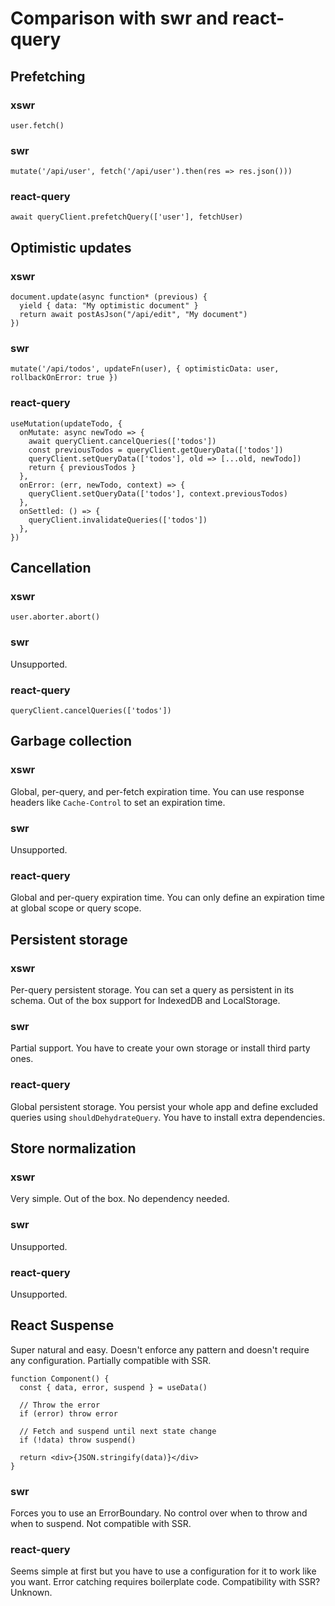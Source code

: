 # Comparison with swr and react-query

## Prefetching

### xswr

```tsx
user.fetch()
```

### swr

```tsx
mutate('/api/user', fetch('/api/user').then(res => res.json()))
```

### react-query

```tsx
await queryClient.prefetchQuery(['user'], fetchUser)
```

## Optimistic updates

### xswr

```tsx
document.update(async function* (previous) {
  yield { data: "My optimistic document" }
  return await postAsJson("/api/edit", "My document")
})
```

### swr

```tsx
mutate('/api/todos', updateFn(user), { optimisticData: user, rollbackOnError: true })
```

### react-query

```tsx
useMutation(updateTodo, {
  onMutate: async newTodo => {
    await queryClient.cancelQueries(['todos'])
    const previousTodos = queryClient.getQueryData(['todos'])
    queryClient.setQueryData(['todos'], old => [...old, newTodo])
    return { previousTodos }
  },
  onError: (err, newTodo, context) => {
    queryClient.setQueryData(['todos'], context.previousTodos)
  },
  onSettled: () => {
    queryClient.invalidateQueries(['todos'])
  },
})
```

## Cancellation

### xswr

```tsx
user.aborter.abort()
```

### swr

Unsupported.

### react-query

```tsx
queryClient.cancelQueries(['todos'])
```

## Garbage collection

### xswr

Global, per-query, and per-fetch expiration time. You can use response headers like `Cache-Control` to set an expiration time.

### swr

Unsupported.

### react-query

Global and per-query expiration time. You can only define an expiration time at global scope or query scope.

## Persistent storage

### xswr

Per-query persistent storage. You can set a query as persistent in its schema. Out of the box support for IndexedDB and LocalStorage.

### swr

Partial support. You have to create your own storage or install third party ones.

### react-query

Global persistent storage. You persist your whole app and define excluded queries using `shouldDehydrateQuery`. You have to install extra dependencies.

## Store normalization

### xswr

Very simple. Out of the box. No dependency needed.

### swr

Unsupported.

### react-query

Unsupported.

## React Suspense

Super natural and easy. Doesn't enforce any pattern and doesn't require any configuration. Partially compatible with SSR.

```tsx
function Component() {
  const { data, error, suspend } = useData()

  // Throw the error
  if (error) throw error

  // Fetch and suspend until next state change
  if (!data) throw suspend()

  return <div>{JSON.stringify(data)}</div>
}
```

### swr

Forces you to use an ErrorBoundary. No control over when to throw and when to suspend. Not compatible with SSR.

### react-query

Seems simple at first but you have to use a configuration for it to work like you want. Error catching requires boilerplate code. Compatibility with SSR? Unknown.